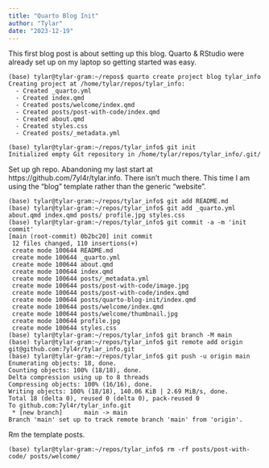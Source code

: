```yaml
---
title: "Quarto Blog Init"
author: "Tylar"
date: "2023-12-19"
---
```


This first blog post is about setting up this blog.
Quarto & RStudio were already set up on my laptop so getting started was easy.

```
(base) tylar@tylar-gram:~/repos$ quarto create project blog tylar_info
Creating project at /home/tylar/repos/tylar_info:
  - Created _quarto.yml
  - Created index.qmd
  - Created posts/welcome/index.qmd
  - Created posts/post-with-code/index.qmd
  - Created about.qmd
  - Created styles.css
  - Created posts/_metadata.yml

(base) tylar@tylar-gram:~/repos/tylar_info$ git init
Initialized empty Git repository in /home/tylar/repos/tylar_info/.git/
```

Set up gh repo.
Abandoning my last start at https://github.com/7yl4r/tylar.info.
There isn't much there.
This time I am using the "blog" template rather than the generic "website".

```
(base) tylar@tylar-gram:~/repos/tylar_info$ git add README.md 
(base) tylar@tylar-gram:~/repos/tylar_info$ git add _quarto.yml about.qmd index.qmd posts/ profile.jpg styles.css
(base) tylar@tylar-gram:~/repos/tylar_info$ git commit -a -m 'init commit'
[main (root-commit) 0b2bc20] init commit
 12 files changed, 110 insertions(+)
 create mode 100644 README.md
 create mode 100644 _quarto.yml
 create mode 100644 about.qmd
 create mode 100644 index.qmd
 create mode 100644 posts/_metadata.yml
 create mode 100644 posts/post-with-code/image.jpg
 create mode 100644 posts/post-with-code/index.qmd
 create mode 100644 posts/quarto-blog-init/index.qmd
 create mode 100644 posts/welcome/index.qmd
 create mode 100644 posts/welcome/thumbnail.jpg
 create mode 100644 profile.jpg
 create mode 100644 styles.css
(base) tylar@tylar-gram:~/repos/tylar_info$ git branch -M main
(base) tylar@tylar-gram:~/repos/tylar_info$ git remote add origin git@github.com:7yl4r/tylar_info.git
(base) tylar@tylar-gram:~/repos/tylar_info$ git push -u origin main
Enumerating objects: 18, done.
Counting objects: 100% (18/18), done.
Delta compression using up to 8 threads
Compressing objects: 100% (16/16), done.
Writing objects: 100% (18/18), 140.06 KiB | 2.69 MiB/s, done.
Total 18 (delta 0), reused 0 (delta 0), pack-reused 0
To github.com:7yl4r/tylar_info.git
 * [new branch]      main -> main
Branch 'main' set up to track remote branch 'main' from 'origin'.
```

Rm the template posts.

```
(base) tylar@tylar-gram:~/repos/tylar_info$ rm -rf posts/post-with-code/ posts/welcome/
```
